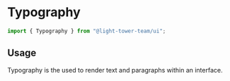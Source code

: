 

<Meta of={TypographyStories} />

# Typography

```js
import { Typography } from "@light-tower-team/ui";
```

## Usage

Typography is the used to render text and paragraphs within an interface.

<Canvas of={TypographyStories.Default} />

<Controls />

<Stories />
